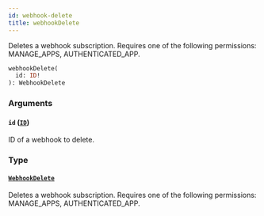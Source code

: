 ```yaml
---
id: webhook-delete
title: webhookDelete
---
```


Deletes a webhook subscription. Requires one of the following permissions: MANAGE_APPS, AUTHENTICATED_APP.

```graphql
webhookDelete(
  id: ID!
): WebhookDelete
```

### Arguments

#### `id` ([`ID`](../../../developer/api-reference/scalars/id))

ID of a webhook to delete.

### Type

#### [`WebhookDelete`](../../../developer/api-reference/objects/webhook-delete)

Deletes a webhook subscription. Requires one of the following permissions: MANAGE_APPS, AUTHENTICATED_APP.
